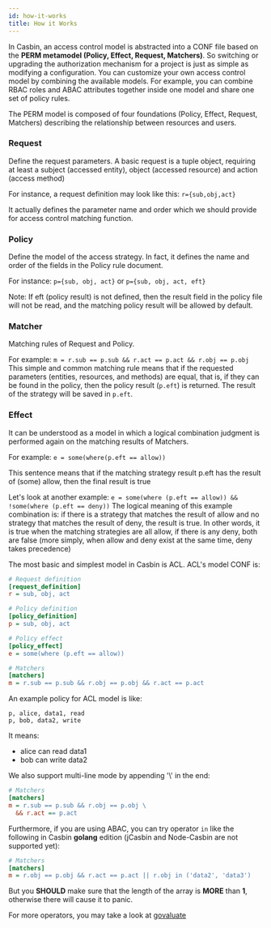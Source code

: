 ```yaml
---
id: how-it-works
title: How it Works
---
```


In Casbin, an access control model is abstracted into a CONF file based on the **PERM metamodel (Policy, Effect, Request, Matchers)**. So switching or upgrading the authorization mechanism for a project is just as simple as modifying a configuration. You can customize your own access control model by combining the available models. For example, you can combine RBAC roles and ABAC attributes together inside one model and share one set of policy rules.

The PERM model is composed of four foundations (Policy, Effect, Request, Matchers) describing the relationship between resources and users.

### Request
Define the request parameters. A basic request is a tuple object, requiring at least a subject (accessed entity), object (accessed resource) and action (access method)

For instance, a request definition may look like this:
`r={sub,obj,act}`

It actually defines the parameter name and order which we should provide for access control matching function.

### Policy
Define the model of the access strategy. In fact, it defines the name and order of the fields in the Policy rule document.

For instance:
`p={sub, obj, act}` or `p={sub, obj, act, eft}`

Note: If eft (policy result) is not defined, then the result field in the policy file will not be read, and the matching policy result will be allowed by default.

### Matcher
Matching rules of Request and Policy.

For example: `m = r.sub == p.sub && r.act == p.act && r.obj == p.obj`
This simple and common matching rule means that if the requested parameters (entities, resources, and methods) are equal, that is, if they can be found in the policy, then the policy result (`p.eft`) is returned. The result of the strategy will be saved in `p.eft`.

### Effect
It can be understood as a model in which a logical combination judgment is performed again on the matching results of Matchers.

For example: `e = some(where(p.eft == allow))`

This sentence means that if the matching strategy result p.eft has the result of (some) allow, then the final result is true

Let's look at another example:
`e = some(where (p.eft == allow)) && !some(where (p.eft == deny))`
The logical meaning of this example combination is: if there is a strategy that matches the result of allow and no strategy that matches the result of deny, the result is true. In other words, it is true when the matching strategies are all allow, if there is any deny, both are false (more simply, when allow and deny exist at the same time, deny takes precedence)

The most basic and simplest model in Casbin is ACL. ACL's model CONF is:

```ini
# Request definition
[request_definition]
r = sub, obj, act

# Policy definition
[policy_definition]
p = sub, obj, act

# Policy effect
[policy_effect]
e = some(where (p.eft == allow))

# Matchers
[matchers]
m = r.sub == p.sub && r.obj == p.obj && r.act == p.act

```

An example policy for ACL model is like:

```
p, alice, data1, read
p, bob, data2, write
```

It means:

- alice can read data1
- bob can write data2

We also support multi-line mode by appending '\\'  in the end:  

```ini
# Matchers
[matchers]
m = r.sub == p.sub && r.obj == p.obj \ 
  && r.act == p.act
```

Furthermore, if you are using ABAC,  you can try operator `in` like the following in Casbin **golang** edition (jCasbin and Node-Casbin are not supported yet):

```ini
# Matchers
[matchers]
m = r.obj == p.obj && r.act == p.act || r.obj in ('data2', 'data3')
```

But you **SHOULD** make sure that the length of the array is **MORE** than **1**, otherwise there will cause it to panic.

For more operators, you may take a look at [govaluate](https://github.com/Knetic/govaluate)

